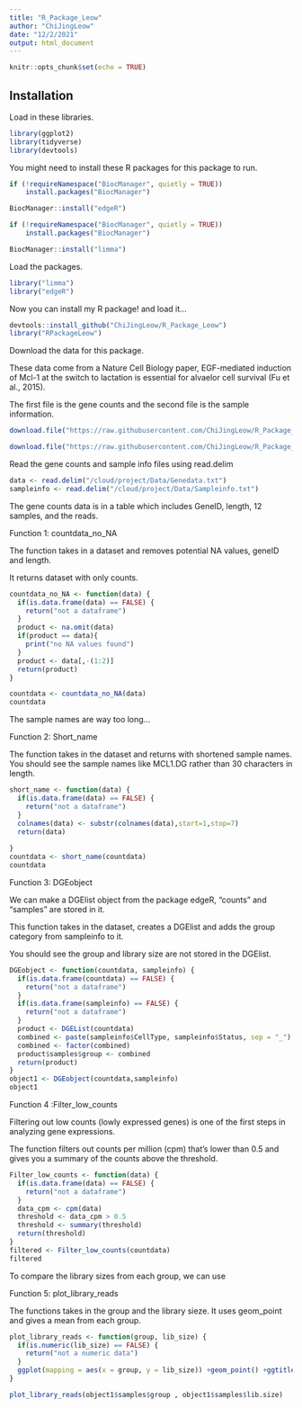 ```yaml
---
title: "R_Package_Leow"
author: "ChiJingLeow"
date: "12/2/2021"
output: html_document
---
```


```r
knitr::opts_chunk$set(echo = TRUE)
```

## Installation

Load in these libraries.
```r
library(ggplot2)
library(tidyverse)
library(devtools)
```

You might need to install these R packages for this package to run. 
```r
if (!requireNamespace("BiocManager", quietly = TRUE))
    install.packages("BiocManager")

BiocManager::install("edgeR")

if (!requireNamespace("BiocManager", quietly = TRUE))
    install.packages("BiocManager")

BiocManager::install("limma")
```

Load the packages.
```r
library("limma")
library("edgeR")
```

Now you can install my R package!
and load it...
```r
devtools::install_github("ChiJingLeow/R_Package_Leow")
library("RPackageLeow")
```

Download the data for this package. 

These data come from a Nature Cell Biology paper, EGF-mediated induction of Mcl-1 at the switch to lactation is essential for alvaelor cell survival (Fu et al., 2015).

The first file is the gene counts and the second file is the sample information.
```r
download.file("https://raw.githubusercontent.com/ChiJingLeow/R_Package_Leow/master/Data/GSE60450_LactationGenewiseCounts.txt", destfile = "/cloud/project/Data/Genedata.txt")

download.file("https://raw.githubusercontent.com/ChiJingLeow/R_Package_Leow/master/Data/SampleInfo_Corrected.txt", destfile = "/cloud/project/Data/Sampleinfo.txt")
```

Read the gene counts and sample info files using read.delim
```r
data <- read.delim("/cloud/project/Data/Genedata.txt")
sampleinfo <- read.delim("/cloud/project/Data/Sampleinfo.txt")
```

The gene counts data is in a table which includes GeneID, length, 12 samples, and the reads. 

Function 1: countdata_no_NA

The function takes in a dataset and removes potential NA values, geneID and length. 

It returns dataset with only counts.
```r
countdata_no_NA <- function(data) {
  if(is.data.frame(data) == FALSE) {
    return("not a dataframe")
  }
  product <- na.omit(data)
  if(product == data){
    print("no NA values found")
  }
  product <- data[,-(1:2)]
  return(product)
}

countdata <- countdata_no_NA(data)
countdata
```

The sample names are way too long...

Function 2: Short_name

The function takes in the dataset and returns with shortened sample names.
You should see the sample names like MCL1.DG rather than 30 characters in length.
```r
short_name <- function(data) {
  if(is.data.frame(data) == FALSE) {
    return("not a dataframe")
  }
  colnames(data) <- substr(colnames(data),start=1,stop=7)
  return(data)
  
}
countdata <- short_name(countdata)
countdata
```

Function 3: DGEobject

We can make a DGElist object from the package edgeR, "counts" and "samples" are stored in it.

This function takes in the dataset, creates a DGElist and adds the group category from sampleinfo to it.

You should see the group and library size are not stored in the DGElist.
```r
DGEobject <- function(countdata, sampleinfo) {
  if(is.data.frame(countdata) == FALSE) {
    return("not a dataframe")
  }
  if(is.data.frame(sampleinfo) == FALSE) {
    return("not a dataframe")
  }
  product <- DGEList(countdata)
  combined <- paste(sampleinfo$CellType, sampleinfo$Status, sep = "_")
  combined <- factor(combined) 
  product$samples$group <- combined
  return(product)
}
object1 <- DGEobject(countdata,sampleinfo)
object1
```

Function 4 :Filter_low_counts

Filtering out low counts (lowly expressed genes) is one of the first steps in analyzing gene expressions. 

The function filters out counts per million (cpm) that's lower than 0.5 and gives you a summary of the counts above the threshold.
```r
Filter_low_counts <- function(data) {
  if(is.data.frame(data) == FALSE) {
    return("not a dataframe")
  }
  data_cpm <- cpm(data)
  threshold <- data_cpm > 0.5
  threshold <- summary(threshold)
  return(threshold)
}
filtered <- Filter_low_counts(countdata)
filtered
```

To compare the library sizes from each group, we can use 

Function 5: plot_library_reads

The functions takes in the group and the library sieze. It uses geom_point and gives a mean from each group.
```r
plot_library_reads <- function(group, lib_size) {
  if(is.numeric(lib_size) == FALSE) {
    return("not a numeric data")
  }
  ggplot(mapping = aes(x = group, y = lib_size)) +geom_point() +ggtitle("lib size from each group") +stat_summary(fun.y = mean, col ="red", fill = "red")
}

plot_library_reads(object1$samples$group , object1$samples$lib.size)
```
